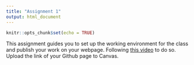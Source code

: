 ---
title: "Assignment 1"
output: html_document
---

```{r setup, include=FALSE}
knitr::opts_chunk$set(echo = TRUE)
```

This assignment guides you to set up the working environment for the class and publish your work on your webpage. Following [this video](https://bryant.hosted.panopto.com/Panopto/Pages/Viewer.aspx?id=ddf1c6a8-26ba-4b19-b08f-b07501304343) to do so. Upload the link of your Github page to Canvas. 

 
